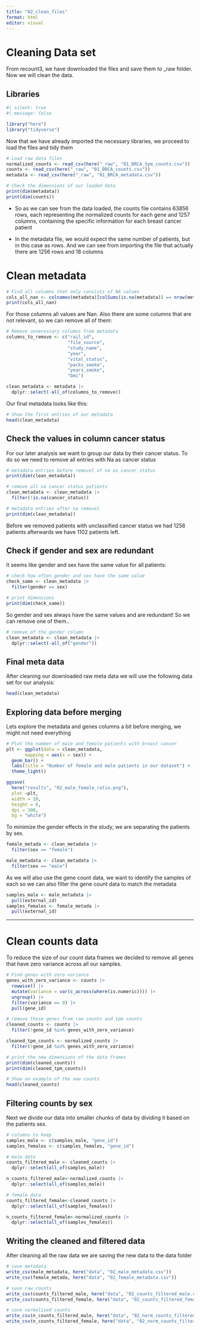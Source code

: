 ```yaml
---
title: "02_clean_files"
format: html
editor: visual
---
```


# Cleaning Data set

From recount3, we have downloaded the files and save them to \_raw folder. Now we will clean the data.

## Libraries

```r
#| silent: true
#| message: false

library("here")
library("tidyverse")
```

Now that we have already imported the necessary libraries, we proceed to load the files and tidy them

```r
# Load raw data files
normalized_counts <- read_csv(here("_raw", "01_BRCA_tpm_counts.csv"))
counts <- read_csv(here("_raw", "01_BRCA_counts.csv"))
metadata <- read_csv(here("_raw", "01_BRCA_metadata.csv"))
```

```r
# Check the dimensions of our loaded data
print(dim(metadata))
print(dim(counts))
```

-   So as we can see from the data loaded, the counts file contains 63856 rows, each representing the normalized counts for each gene and 1257 columns, containing the specific information for each breast cancer patient

-   In the metadata file, we would expect the same number of patients, but in this case as rows. And we can see from importing the file that actually there are 1256 rows and 18 columns

# Clean metadata

```r
# Find all columns that only consists of NA values
cols_all_nan <- colnames(metadata)[colSums(is.na(metadata)) == nrow(metadata)]
print(cols_all_nan)
```

For those columns all values are Nan. Also there are some columns that are not relevant, so we can remove all of them:

```r
# Remove unnecessary columns from metadata 
columns_to_remove <- c("rail_id",
                       "file_source",
                       "study_name",
                       "year",
                       "vital_status",
                       "packs_smoke",
                       "years_smoke",
                       "bmi")

clean_metadata <- metadata |> 
  dplyr::select(-all_of(columns_to_remove))
```

Our final metadata looks like this:

```r
# Show the first entries of our metadata
head(clean_metadata)
```

## Check the values in column cancer status

For our later analysis we want to group our data by their cancer status. To do so we need to remove all entries with Na as cancer status

```r
# metadata entries before removel of na as cancer status
print(dim(clean_metadata))

# remove all na cancer status patients
clean_metadata <- clean_metadata |> 
  filter(!is.na(cancer_status))

# metadata entries after na removel
print(dim(clean_metadata))
```

Before we removed patients with unclassified cancer status we had 1256 patients afterwards we have 1102 patients left.

## Check if gender and sex are redundant

It seems like gender and sex have the same value for all patients:

```r
# check how often gender and sex have the same value
check_same <- clean_metadata |>
  filter(gender == sex)

# print dimensions
print(dim(check_same))
```

So gender and sex always have the same values and are redundant! So we can remove one of them..

```r
# remove of the gender column
clean_metadata <- clean_metadata |> 
  dplyr::select(-all_of("gender"))
```

## Final meta data

After cleaning our downloaded raw meta data we will use the following data set for our analysis:

```r
head(clean_metadata)
```

## Exploring data before merging

Lets explore the metadata and genes columns a bit before merging, we might not need everything

```r
# Plot the number of male and female patients with breast cancer
plt <- ggplot(data = clean_metadata,
       mapping = aes(x = sex)) +
  geom_bar() +
  labs(title = "Number of female and male patients in our dataset") +
  theme_light()

ggsave(
  here("results", "02_male_female_ratio.png"), 
  plot =plt, 
  width = 10, 
  height = 6, 
  dpi = 300,
  bg = "white")
```

To minimize the gender effects in the study, we are separating the patients by sex.

```r
female_metada <- clean_metadata |>  
  filter(sex == "female")

male_metadata <- clean_metadata |>
  filter(sex == "male")
```

As we will also use the gene count data, we want to identify the samples of each so we can also filter the gene count data to match the metadata

```r
samples_male <- male_metadata |> 
  pull(external_id)
samples_females <- female_metada |> 
  pull(external_id)
```

------------------------------------------------------------------------

# Clean counts data

To reduce the size of our count data frames we decided to remove all genes that have zero variance across all our samples.

```r
# Find genes with zero variance
genes_with_zero_variance <- counts |> 
  rowwise() |> 
  mutate(variance = var(c_across(where(is.numeric)))) |>
  ungroup() |> 
  filter(variance == 0) |> 
  pull(gene_id)
```

```r
# remove those genes from raw counts and tpm counts
cleaned_counts <- counts |> 
  filter(!gene_id %in% genes_with_zero_variance)

cleaned_tpm_counts <- normalized_counts |> 
  filter(!gene_id %in% genes_with_zero_variance)
```

```r
# print the new dimensions of the data frames
print(dim(cleaned_counts))
print(dim(cleaned_tpm_counts))
```

```r
# Show an example of the new counts
head(cleaned_counts)
```

## Filtering counts by sex

Next we divide our data into smaller chunks of data by dividing it based on the patients sex.

```r
# columns to keep
samples_male <- c(samples_male, "gene_id")
samples_females <- c(samples_females, "gene_id")

# male data
counts_filtered_male <- cleaned_counts |> 
  dplyr::select(all_of(samples_male))

n_counts_filtered_male<-normalized_counts |> 
  dplyr::select(all_of(samples_male))

# female data
counts_filtered_female<-cleaned_counts |> 
  dplyr::select(all_of(samples_females))

n_counts_filtered_female<-normalized_counts |> 
  dplyr::select(all_of(samples_females))
```

## Writing the cleaned and filtered data

After cleaning all the raw data we are saving the new data to the data folder

```r
# save metadata
write_csv(male_metadata, here("data", "02_male_metadata.csv"))
write_csv(female_metada, here("data", "02_female_metadata.csv"))

# save raw counts
write_csv(counts_filtered_male, here("data", "02_counts_filtered_male.csv"))
write_csv(counts_filtered_female, here("data", "02_counts_filtered_female.csv"))

# save normalised counts
write_csv(n_counts_filtered_male, here("data", "02_norm_counts_filtered_male.csv"))
write_csv(n_counts_filtered_female, here("data", "02_norm_counts_filtered_female.csv"))
```
